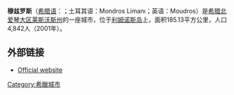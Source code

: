 '''穆兹罗斯'''（[[希腊语|希腊语]]：'''{{lang|el|Μούδρος}}'''；土耳其语：Mondros Limanı；英语：Moudros）是[[希腊|希腊]][[北爱琴大区|北爱琴大区]][[莱斯沃斯州|莱斯沃斯州]]的一座城市，位于[[利姆诺斯岛|利姆诺斯岛]]上，面积185.13平方公里，人口4,842人（2001年）。

==外部链接==
*[http://www.dimosmoudrou.gr/ Official website] {{Wayback|url=http://www.dimosmoudrou.gr/ |date=20080608071858 }} {{en}} {{el icon}}

{{Greece-geo-stub}}
{{coord|display=title}}
{{normdaten}}
{{DEFAULTSORT:Moudros}}
[[Category:希臘城市|Category:希臘城市]]